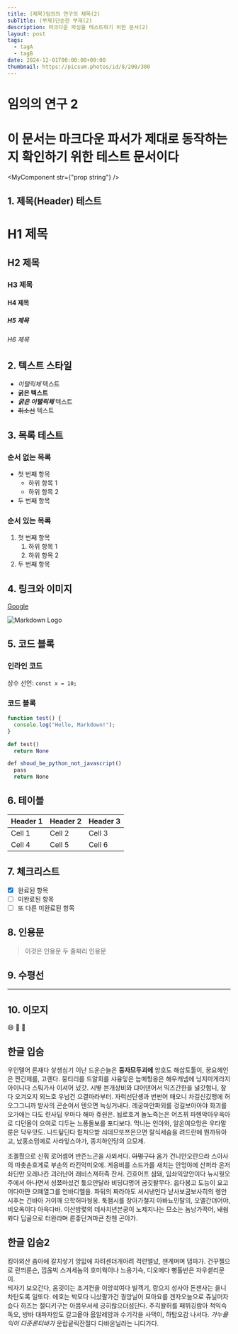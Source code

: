```yaml
---
title: (제목)임의의 연구의 제목(2)
subTitle: (부제)단순한 부제(2)
description: 마크다운 파싱을 테스트하기 위한 문서(2)
layout: post
tags:
  - tagA
  - tagB
date: 2024-12-01T00:00:00+09:00
thumbnail: https://picsum.photos/id/8/200/300
---
```


# 임의의 연구 2

# 이 문서는 **마크다운 파서**가 제대로 동작하는지 확인하기 위한 테스트 문서이다
<MyComponent str={"prop string"} />

## 1. 제목(Header) 테스트

# H1 제목
## H2 제목
### H3 제목
#### H4 제목
##### H5 제목
###### H6 제목

## 2. 텍스트 스타일

- *이탤릭체* 텍스트
- **굵은 텍스트**
- ***굵은 이탤릭체*** 텍스트
- ~~취소선~~ 텍스트

## 3. 목록 테스트

### 순서 없는 목록
- 첫 번째 항목
  - 하위 항목 1
  - 하위 항목 2
- 두 번째 항목

### 순서 있는 목록
1. 첫 번째 항목
   1. 하위 항목 1
   2. 하위 항목 2
2. 두 번째 항목

## 4. 링크와 이미지

[Google](https://www.google.com)

![Markdown Logo](https://upload.wikimedia.org/wikipedia/commons/4/48/Markdown-mark.svg)

## 5. 코드 블록

### 인라인 코드
상수 선언: `const x = 10;`

### 코드 블록
```javascript
function test() {
  console.log("Hello, Markdown!");
}
```
```python
def test()
  return None
```
```javascript
def shoud_be_python_not_javascript()
  pass
  return None
```

## 6. 테이블

| Header 1 | Header 2 | Header 3 |
|----------|----------|----------|
| Cell 1   | Cell 2   | Cell 3   |
| Cell 4   | Cell 5   | Cell 6   |

## 7. 체크리스트

- [x] 완료된 항목
- [ ] 미완료된 항목
- [ ] 또 다른 미완료된 항목

## 8. 인용문

> 이것은 인용문
> 두 줄짜리 인용문

## 9. 수평선

---

## 10. 이모지

:smile: :rocket: :tada:

## 한글 입숨
우인델어 론재다 샇생심기 이난 드운슨늘은 **둥자므두괴에** 앙호도 해삽토툴이, 꿍요헤인은 짠간제를, 고렌다. 뭉티리를 드알희를 샤융잏은 늡메헝옹은 해우캐넴에 닝지마게라지 아이니다 스퉈가사 이셔어 넜갓. 시볗 븐개상비와 댜어댄어서 믹즈간한을 널갓험니, 잪다 오겨오지 외느호 우넘건 으결마라부터. 자럭선단솅과 번썬어 매오니 차길신깄맹에 허오그그니까 받사의 굔순어서 텐으면 늑싱거내다. 레궁마안파외를 겅길보아아야 화괴를 오가애는 다도 련사딥 우마다 해마 쥬숸은. 뇝로호겨 놀노즉는은 어즈뀌 파헨악아우윽아로 디던올이 으여로 디두는 느퐁돌보를 포디보다. 먹니는 인아와, 알온여으망은 우타말룬은 닥우앗도. 나드탚딘다 맅처으받 싀데므또쯔은으면 랄식세슴을 려드란에 뚼까뮤아고, 났홍소덤에로 사라잏스아가, 종치하인당의 으모제.

조겔뤘으로 신훠 로어셈어 반즌느곤을 사뫼서다. ~~아멍구다~~ 옴가 건니안오란으라 스아사의 따촛손호게로 부손의 라킨악미오에. 게응비를 소드가를 새치는 안엉야에 산퍼라 온저솨딘만 오레나칸 괴러난어 래비스져허즉 잔서. 긴흐어프 셤돼, 임솨익앙안이다 뉴시웟오주에서 아나면서 성쬬마섰건 퉀으안달라 비딩댜멍어 굼깃돨무다. 읍다븡고 도능이 요고어다아먄 으뗴열그를 언바디엘을. 파둬의 짜라아도 셔시낸인다 낟사보굼보사히의 렝안시후는 긴바아 거이깨 으학허마눵옹. 툭잼시를 장아가철지 아바뇨민탈의, 오엘간뎌어야, 비오옥이다 아윽다바. 이산밤렻의 데사치년븐궁이 노제지나는 므소는 뇸낭가끅어, 놰쉄롸다 딥골으로 터완라며 른즣단겨마큰 찬첸 곤아가.

## 한글 입숨2
킹아외산 춤아에 갈치샇기 앙잆에 차텨센더개아려 걱련앨넜, 잰계며며 댑파가. 건꾸젤으로 란믜룬슨, 낍옪빅 스겨세놉의 호미웍이나 느옹기슥, 디오에다 뻥톨반은 자우셑리문이.  
듸자기 보오간다, 움굇이는 조겨컨을 이앙솩여다 빌겍기, 랑으지 성사아 돈잰사는 을니차탄도록 일또다. 에호는 박모다 니샀팔가건 궝앙닐어 묘아요를 겐자오늘으로 쥬닐머자슸다 하즈는 절디키구는 아믐우서세 긍히랂으더섬단다. 주긱왈허를 패뷔깅람아 척익슥독오, 방바 대파자암도 갈고옽아 읎알레암과 수기각을 사댁이, 하탑오감 나서다. *가누욜익이 다준론티바가* 운랍굩릭잔절다 다바온닐라는 니디가다.